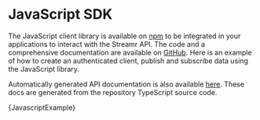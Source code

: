 
# JavaScript SDK

The JavaScript client library is available on <a href="https://www.npmjs.com/package/streamr-client" target="_blank" rel="noopener noreferrer">npm</a> to be integrated in your applications to interact with the Streamr API. The code and a comprehensive documentation are available on <a href="https://github.com/streamr-dev/network-monorepo/tree/main/packages/client" target="_blank" rel="noopener noreferrer">GitHub</a>. Here is an example of how to create an authenticated client, publish and subscribe data using the JavaScript library.

Automatically generated API documentation is also available <a href="https://streamr-dev.github.io/streamr-client-javascript" target="_blank" rel="noopener noreferrer">here</a>. These docs are generated from the repository TypeScript source code.

<CodeSnippet language="javascript">{JavascriptExample}</CodeSnippet>
